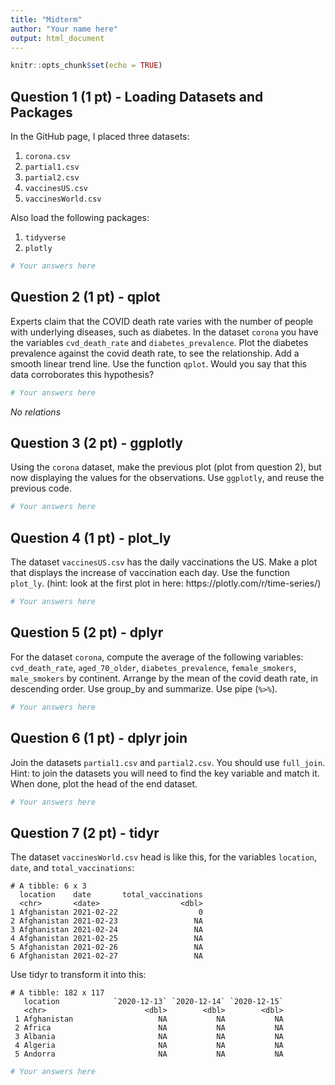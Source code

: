 ```yaml
---
title: "Midterm"
author: "Your name here"
output: html_document
---
```


```r
knitr::opts_chunk$set(echo = TRUE)
```


## Question 1 (1 pt) - Loading Datasets and Packages

In the GitHub page, I placed three datasets:

1. `corona.csv`
2. `partial1.csv`
3. `partial2.csv`
4. `vaccinesUS.csv`
5. `vaccinesWorld.csv`

Also load the following packages:

1. `tidyverse`
2. `plotly`

```r
# Your answers here
```

## Question 2 (1 pt) - qplot

Experts claim that the COVID death rate varies with the number of people with underlying diseases, such as diabetes. In the dataset `corona` you have the variables `cvd_death_rate` and `diabetes_prevalence`. Plot the diabetes prevalence against the covid death rate, to see the relationship. Add a smooth linear trend line. Use the function `qplot`. Would you say that this data corroborates this hypothesis?

```r
# Your answers here
```

_No relations_

## Question 3 (2 pt) - ggplotly

Using the `corona` dataset, make the previous plot (plot from question 2), but now displaying the values for the observations. Use `ggplotly`, and reuse the previous code.

```r
# Your answers here
```

## Question 4 (1 pt) - plot_ly

The dataset `vaccinesUS.csv` has the daily vaccinations the US. Make a plot that displays the increase of vaccination each day. Use the function `plot_ly`. (hint: look at the first plot in here: https://plotly.com/r/time-series/)

```r
# Your answers here
```

## Question 5 (2 pt) - dplyr

For the dataset `corona`, compute the average of the following variables: `cvd_death_rate`, `aged_70_older`, `diabetes_prevalence`, `female_smokers`, `male_smokers` by continent. Arrange by the mean of the covid death rate, in descending order. Use group_by and summarize. Use pipe (`%>%`).

```r
# Your answers here
```

## Question 6 (1 pt) - dplyr join

Join the datasets `partial1.csv` and `partial2.csv`. You should use `full_join`. Hint: to join the datasets you will need to find the key variable and match it. When done, plot the head of the end dataset.

```r
# Your answers here
```

## Question 7 (2 pt) - tidyr

The dataset `vaccinesWorld.csv` head is like this, for the variables `location`, `date`, and `total_vaccinations`:

```
# A tibble: 6 x 3
  location    date       total_vaccinations
  <chr>       <date>                  <dbl>
1 Afghanistan 2021-02-22                  0
2 Afghanistan 2021-02-23                 NA
3 Afghanistan 2021-02-24                 NA
4 Afghanistan 2021-02-25                 NA
5 Afghanistan 2021-02-26                 NA
6 Afghanistan 2021-02-27                 NA
```

Use tidyr to transform it into this:

```
# A tibble: 182 x 117
   location            `2020-12-13` `2020-12-14` `2020-12-15`
   <chr>                      <dbl>        <dbl>        <dbl>
 1 Afghanistan                   NA           NA           NA
 2 Africa                        NA           NA           NA
 3 Albania                       NA           NA           NA
 4 Algeria                       NA           NA           NA
 5 Andorra                       NA           NA           NA
```

```r
# Your answers here
```